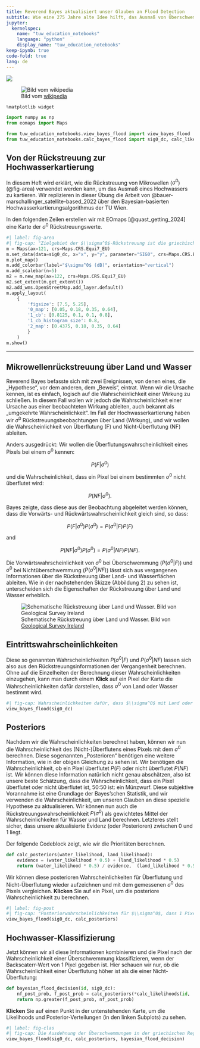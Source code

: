 ```yaml
---
title: Reverend Bayes aktualisiert unser Glauben an Flood Detection
subtitle: Wie eine 275 Jahre alte Idee hilft, das Ausmaß von Überschwemmungen zu kartieren
jupyter: 
  kernelspec:
    name: "tuw_education_notebooks"
    language: "python"
    display_name: "tuw_education_notebooks"
keep-ipynb: true
code-fold: true
lang: de
---
```


[![](https://mybinder.org/badge_logo.svg)](https://mybinder.org/v2/gh/MartinSchobben/tuw_education_notebooks/15bcbc542b9c50306617af6f796bb6c8fd4fcf0d?urlpath=lab%2Ftree%2F01_notebook_as_an_app.ipynb)

![Bild vom [wikipedia](https://upload.wikimedia.org/wikipedia/commons/d/d4/Thomas_Bayes.gif)](https://upload.wikimedia.org/wikipedia/commons/d/d4/Thomas_Bayes.gif)


```python
%matplotlib widget

import numpy as np
from eomaps import Maps

from tuw_education_notebooks.view_bayes_flood import view_bayes_flood
from tuw_education_notebooks.calc_bayes_flood import sig0_dc, calc_likelihoods
```

## Von der Rückstreuung zur Hochwasserkartierung

In diesem Heft wird erklärt, wie die Rückstreuung von Mikrowellen ($\sigma^0$) (@fig-area) verwendet werden kann, um das Ausmaß eines Hochwassers zu kartieren. Wir replizieren in dieser Übung die Arbeit von @bauer-marschallinger_satellite-based_2022 über den Bayesian-basierten Hochwasserkartierungsalgorithmus der TU Wien.

In den folgenden Zeilen erstellen wir mit EOmaps [@quast_getting_2024] eine Karte der $\sigma^0$ Rückstreuungswerte.

```python
#| label: fig-area
#| fig-cap: "Zielgebiet der $\\sigma^0$-Rückstreuung ist die griechische Region Thessalien, die im Februar 2018 von einer großen Überschwemmung betroffen war."
m = Maps(ax=121, crs=Maps.CRS.Equi7_EU)
m.set_data(data=sig0_dc, x="x", y="y", parameter="SIG0", crs=Maps.CRS.Equi7_EU)
m.plot_map()
m.add_colorbar(label="$\sigma^0$ (dB)", orientation="vertical")
m.add_scalebar(n=5)
m2 = m.new_map(ax=122, crs=Maps.CRS.Equi7_EU)
m2.set_extent(m.get_extent())
m2.add_wms.OpenStreetMap.add_layer.default()
m.apply_layout(
    {
        'figsize': [7.5, 5.25],
        '0_map': [0.05, 0.18, 0.35, 0.64],
        '1_cb': [0.8125, 0.1, 0.1, 0.8],
        '1_cb_histogram_size': 0.8,
        '2_map': [0.4375, 0.18, 0.35, 0.64]
        }
    )
m.show()
```

---

## Mikrowellenrückstreuung über Land und Wasser

Reverend Bayes befasste sich mit zwei Ereignissen, von denen eines, die „Hypothese“, vor dem anderen, dem „Beweis“, eintrat. Wenn wir die Ursache kennen, ist es einfach, logisch auf die Wahrscheinlichkeit einer Wirkung zu schließen. In diesem Fall wollen wir jedoch die Wahrscheinlichkeit einer Ursache aus einer beobachteten Wirkung ableiten, auch bekannt als „umgekehrte Wahrscheinlichkeit“. Im Fall der Hochwasserkartierung haben wir $\sigma^0$ Rückstreuungsbeobachtungen über Land (Wirkung), und wir wollen die Wahrscheinlichkeit von Überflutung (F) und Nicht-Überflutung (NF) ableiten. 

Anders ausgedrückt: Wir wollen die Überflutungswahrscheinlichkeit eines Pixels bei einem $\sigma^0$ kennen:

$$P(F|\sigma^0)$$

und die Wahrscheinlichkeit, dass ein Pixel bei einem bestimmten $\sigma^0$ nicht überflutet wird:

$$P(NF|\sigma^0).$$

Bayes zeigte, dass diese aus der Beobachtung abgeleitet werden können, dass die Vorwärts- und Rückwärtswahrscheinlichkeit gleich sind, so dass:

$$P(F|\sigma^0)P(\sigma^0) = P(\sigma^0|F)P(F)$$

and

$$P(NF|\sigma^0)P(\sigma^0) = P(\sigma^0|NF)P(NF).$$

Die Vorwärtswahrscheinlichkeit von $\sigma^0$ bei Überschwemmung ($P(\sigma^0|F)$) und $\sigma^0$ bei Nichtüberschwemmung ($P(\sigma^0|NF)$) lässt sich aus vergangenen Informationen über die Rückstreuung über Land- und Wasserflächen ableiten. Wie in der nachstehenden Skizze (Abbildung 2) zu sehen ist, unterscheiden sich die Eigenschaften der Rückstreuung über Land und Wasser erheblich.

![Schematische Rückstreuung über Land und Wasser. Bild von [Geological Survey Ireland](https://www.gsi.ie/images/images/SAR_mapping_land_water.jpg)](https://www.gsi.ie/images/images/SAR_mapping_land_water.jpg){#fig-sat}


## Eintrittswahrscheinlichkeiten

Diese so genannten Wahrscheinlichkeiten $P(\sigma^0|F)$ und $P(\sigma^0|NF)$ lassen sich also aus den Rückstreuungsinformationen der Vergangenheit berechnen. Ohne auf die Einzelheiten der Berechnung dieser Wahrscheinlichkeiten einzugehen, kann man durch einem **Klick** auf ein Pixel der Karte die Wahrscheinlichkeiten dafür darstellen, dass $\sigma^0$ von Land oder Wasser bestimmt wird.

```python
#| fig-cap: Wahrscheinlichkeiten dafür, dass $\\sigma^0$ mit Land oder Wasser assoziiert ist, für 1 Pixel im griechischen Gebiet von Thessalien. Die Wahrscheinlichkeiten werden über einen Bereich von $\\sigma^0$ berechnet. Der beobachtete $\\sigma^0$ des Pixels ist durch eine vertikale Linie dargestellt. Klicken Sie auf die Karte, um diese Abbildung für ein anderes Pixel im Untersuchungsgebiet neu zu berechnen und zu aktualisieren. Die Karte wurde mit EOmaps [@quast_getting_2024] erstellt.
view_bayes_flood(sig0_dc)
```


## Posteriors

Nachdem wir die Wahrscheinlichkeiten berechnet haben, können wir nun die Wahrscheinlichkeit des (Nicht-)Überflutens eines Pixels mit dem $\sigma^0$ berechnen. Diese sogenannten „Posterioren“ benötigen eine weitere Information, wie in der obigen Gleichung zu sehen ist. Wir benötigen die Wahrscheinlichkeit, ob ein Pixel überflutet $P(F)$ oder nicht überflutet $P(NF)$ ist. Wir können diese Information natürlich nicht genau abschätzen, also ist unsere beste Schätzung, dass die Wahrscheinlichkeit, dass ein Pixel überflutet oder nicht überflutet ist, 50:50 ist: ein Münzwurf. Diese subjektive Vorannahme ist eine Grundlage der Bayes'schen Statistik, und wir verwenden die Wahrscheinlichkeit, um unseren Glauben an diese spezielle Hypothese zu aktualisieren. Wir können nun auch die Rückstreuungswahrscheinlichkeit $P(\sigma^0)$ als gewichtetes Mittel der Wahrscheinlichkeiten für Wasser und Land berechnen. Letzteres stellt sicher, dass unsere aktualisierte Evidenz (oder Posterioren) zwischen 0 und 1 liegt.

Der folgende Codeblock zeigt, wie wir die Prioritäten berechnen.

```python
def calc_posteriors(water_likelihood, land_likelihood):
    evidence = (water_likelihood * 0.5) + (land_likelihood * 0.5)
    return (water_likelihood * 0.5) / evidence,  (land_likelihood * 0.5) / evidence
```

Wir können diese posterioren Wahrscheinlichkeiten für Überflutung und Nicht-Überflutung wieder aufzeichnen und mit dem gemessenen $\sigma^0$ des Pixels vergleichen. **Klicken** Sie auf ein Pixel, um die posteriore Wahrscheinlichkeit zu berechnen.

```python
#| label: fig-post
#| fig-cap: "Posteriorwahrscheinlichkeiten für $\\sigma^0$, dass 1 Pixel mit Land für Wasser im griechischen Gebiet Thessalien assoziiert ist. Klicken Sie auf die Karte, um diese Abbildung für ein anderes Pixel im Untersuchungsgebiet neu zu berechnen und zu aktualisieren. Die Karte wurde mit EOmaps [@quast_getting_2024] erstellt."
view_bayes_flood(sig0_dc, calc_posteriors)
```

## Hochwasser-Klassifizierung

Jetzt können wir all diese Informationen kombinieren und die Pixel nach der Wahrscheinlichkeit einer Überschwemmung klassifizieren, wenn der Backscaterr-Wert von 1 Pixel gegeben ist. Hier schauen wir nur, ob die Wahrscheinlichkeit einer Überflutung höher ist als die einer Nicht-Überflutung:

```python
def bayesian_flood_decision(id, sig0_dc):
    nf_post_prob, f_post_prob = calc_posteriors(*calc_likelihoods(id,  sig0_dc))
    return np.greater(f_post_prob, nf_post_prob)
```

**Klicken** Sie auf einen Punkt in der untenstehenden Karte, um die Likelihoods und Posterior-Verteilungen (in den linken Subplots) zu sehen.

```python
#| label: fig-clas
#| fig-cap: Die Ausdehnung der Überschwemmungen in der griechischen Region Thessalien auf der Grundlage von Bayes'schen Wahrscheinlichkeiten wird auf der Karte über einer offenen Straßenkarte angezeigt. Klicken Sie auf ein Pixel, um die Wasser- und Landwahrscheinlichkeiten des Punktes sowie die posterioren Wahrscheinlichkeiten zu generieren. Die Karte wurde mit EOmaps [@quast_getting_2024] erstellt.
view_bayes_flood(sig0_dc, calc_posteriors, bayesian_flood_decision)
```
